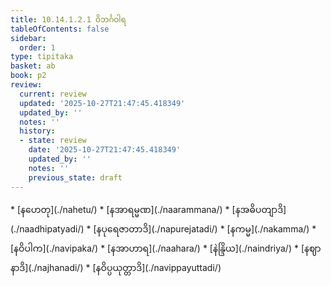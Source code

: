 ```yaml
---
title: 10.14.1.2.1 ဝိဘင်္ဂဝါရ
tableOfContents: false
sidebar:
  order: 1
type: tipitaka
basket: ab
book: p2
review:
  current: review
  updated: '2025-10-27T21:47:45.418349'
  updated_by: ''
  notes: ''
  history:
  - state: review
    date: '2025-10-27T21:47:45.418349'
    updated_by: ''
    notes: ''
    previous_state: draft
---
```



<ReviewStatus review={frontmatter.review} showDetails={true} />

<HypothesisAnnotation frontmatter={frontmatter} />

<DynamicBreadcrumb />



<TableOfContents book="p2" section="10.14.1.2.1">
* [နဟေတု](./nahetu/)
* [နအာရမ္မဏ](./naarammana/)
* [နအဓိပတျာဒိ](./naadhipatyadi/)
* [နပုရေဇာတာဒိ](./napurejatadi/)
* [နကမ္မ](./nakamma/)
* [နဝိပါက](./navipaka/)
* [နအာဟာရ](./naahara/)
* [နဲန္ဒြိယ](./naindriya/)
* [နဈာနာဒိ](./najhanadi/)
* [နဝိပ္ပယုတ္တာဒိ](./navippayuttadi/)
</TableOfContents>